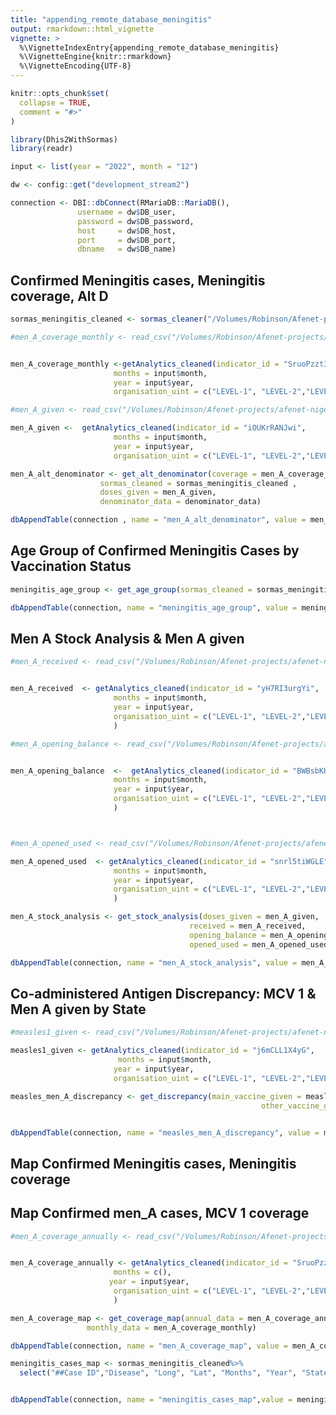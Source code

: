 ```yaml
---
title: "appending_remote_database_meningitis"
output: rmarkdown::html_vignette
vignette: >
  %\VignetteIndexEntry{appending_remote_database_meningitis}
  %\VignetteEngine{knitr::rmarkdown}
  %\VignetteEncoding{UTF-8}
---
```


```r
knitr::opts_chunk$set(
  collapse = TRUE,
  comment = "#>"
)
```

```r
library(Dhis2WithSormas)
library(readr)
```

```r

input <- list(year = "2022", month = "12")

dw <- config::get("development_stream2")

connection <- DBI::dbConnect(RMariaDB::MariaDB(),
               username = dw$DB_user,
               password = dw$DB_password,
               host     = dw$DB_host,
               port     = dw$DB_port,
               dbname   = dw$DB_name)

```

## Confirmed Meningitis cases, Meningitis coverage, Alt D

```r
sormas_meningitis_cleaned <- sormas_cleaner("/Volumes/Robinson/Afenet-projects/afenet-nigeria/Dhis2WithSormas/data-raw/sormas_meningitis_cases_dec_2022.csv")
```

```r
#men_A_coverage_monthly <- read_csv("/Volumes/Robinson/Afenet-projects/afenet-nigeria/Dhis2WithSormas/data-raw/meningitis_coverage_monthly.csv")


men_A_coverage_monthly <-getAnalytics_cleaned(indicator_id = "SruoPzzt3ES",
                       months = input$month,
                       year = input$year,
                       organisation_uint = c("LEVEL-1", "LEVEL-2","LEVEL-3"))
```

```r
#men_A_given <- read_csv("/Volumes/Robinson/Afenet-projects/afenet-nigeria/Dhis2WithSormas/data-raw/men_A_given.csv")

men_A_given <-  getAnalytics_cleaned(indicator_id = "iOUKrRANJwi",
                       months = input$month,
                       year = input$year,
                       organisation_uint = c("LEVEL-1", "LEVEL-2","LEVEL-3"))

```

```r

men_A_alt_denominator <- get_alt_denominator(coverage = men_A_coverage_monthly,
                    sormas_cleaned = sormas_meningitis_cleaned ,
                    doses_given = men_A_given, 
                    denominator_data = denominator_data)

dbAppendTable(connection , name = "men_A_alt_denominator", value = men_A_alt_denominator )

```

## Age Group of Confirmed Meningitis Cases by Vaccination Status

```r

meningitis_age_group <- get_age_group(sormas_cleaned = sormas_meningitis_cleaned)

dbAppendTable(connection, name = "meningitis_age_group", value = meningitis_age_group )


```

## Men A Stock Analysis & Men A given

```r
#men_A_received <- read_csv("/Volumes/Robinson/Afenet-projects/afenet-nigeria/Dhis2WithSormas/data-raw/men_A_Received.csv")


men_A_received  <- getAnalytics_cleaned(indicator_id = "yH7RI3urgYi",
                       months = input$month,
                       year = input$year,
                       organisation_uint = c("LEVEL-1", "LEVEL-2","LEVEL-3")
                       )


```

```r
#men_A_opening_balance <- read_csv("/Volumes/Robinson/Afenet-projects/afenet-nigeria/Dhis2WithSormas/data-raw/men_A_OB.csv")


men_A_opening_balance  <-  getAnalytics_cleaned(indicator_id = "BWBsbKHaCrz",
                       months = input$month,
                       year = input$year,
                       organisation_uint = c("LEVEL-1", "LEVEL-2","LEVEL-3")
                       )




```

```r
#men_A_opened_used <- read_csv("/Volumes/Robinson/Afenet-projects/afenet-nigeria/Dhis2WithSormas/data-raw/men_A_Doses_Opened.csv")

men_A_opened_used  <- getAnalytics_cleaned(indicator_id = "snrl5tiWGLE",
                       months = input$month,
                       year = input$year,
                       organisation_uint = c("LEVEL-1", "LEVEL-2","LEVEL-3")
                       )

```

```r
men_A_stock_analysis <- get_stock_analysis(doses_given = men_A_given,
                                        received = men_A_received,
                                        opening_balance = men_A_opening_balance,
                                        opened_used = men_A_opened_used)

dbAppendTable(connection, name = "men_A_stock_analysis", value = men_A_stock_analysis )

```

## Co-administered Antigen Discrepancy: MCV 1 & Men A given by State

```r

#measles1_given <- read_csv("/Volumes/Robinson/Afenet-projects/afenet-nigeria/Dhis2WithSormas/data-raw/measles1_given.csv")

measles1_given <- getAnalytics_cleaned(indicator_id = "j6mCLL1X4yG",
                        months = input$month,
                       year = input$year,
                       organisation_uint = c("LEVEL-1", "LEVEL-2","LEVEL-3"))

```

```r
measles_men_A_discrepancy <- get_discrepancy(main_vaccine_given = measles1_given, 
                                                        other_vaccine_given = men_A_given)


dbAppendTable(connection, name = "measles_men_A_discrepancy", value = measles_men_A_discrepancy )

```

## Map Confirmed Meningitis cases, Meningitis coverage

## Map Confirmed men_A cases, MCV 1 coverage

```r
#men_A_coverage_annually <- read_csv("/Volumes/Robinson/Afenet-projects/afenet-nigeria/Dhis2WithSormas/data-raw/meningitis_coverage_annualized.csv")


men_A_coverage_annually <- getAnalytics_cleaned(indicator_id = "SruoPzzt3ES",
                       months = c(),
                      year = input$year,
                       organisation_uint = c("LEVEL-1", "LEVEL-2","LEVEL-3")
                       )

```

```r
men_A_coverage_map <- get_coverage_map(annual_data = men_A_coverage_annually,
                 monthly_data = men_A_coverage_monthly)

dbAppendTable(connection, name = "men_A_coverage_map", value = men_A_coverage_map )

```

```r
meningitis_cases_map <- sormas_meningitis_cleaned%>%
  select("##Case ID","Disease", "Long", "Lat", "Months", "Year", "State", "LGA")


dbAppendTable(connection, name = "meningitis_cases_map",value = meningitis_cases_map )


```
